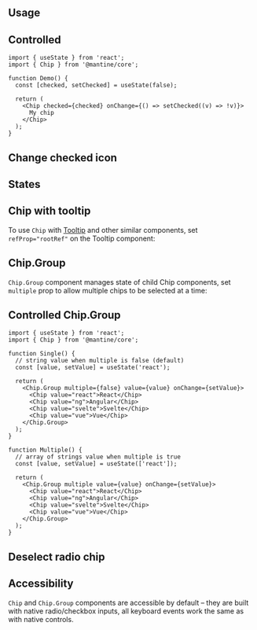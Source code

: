

## Usage

<Demo data={ChipDemos.configurator} />

## Controlled

```tsx
import { useState } from 'react';
import { Chip } from '@mantine/core';

function Demo() {
  const [checked, setChecked] = useState(false);

  return (
    <Chip checked={checked} onChange={() => setChecked((v) => !v)}>
      My chip
    </Chip>
  );
}
```

## Change checked icon

<Demo data={ChipDemos.icon} />

## States

<Demo data={ChipDemos.states} />

## Chip with tooltip

To use `Chip` with [Tooltip](/core/tooltip/) and other similar components, set `refProp="rootRef"`
on the Tooltip component:

<Demo data={ChipDemos.tooltip} />

<WrapperProps component="Chip" />

## Chip.Group

`Chip.Group` component manages state of child Chip components,
set `multiple` prop to allow multiple chips to be selected at a time:

<Demo data={ChipDemos.group} />

## Controlled Chip.Group

```tsx
import { useState } from 'react';
import { Chip } from '@mantine/core';

function Single() {
  // string value when multiple is false (default)
  const [value, setValue] = useState('react');

  return (
    <Chip.Group multiple={false} value={value} onChange={setValue}>
      <Chip value="react">React</Chip>
      <Chip value="ng">Angular</Chip>
      <Chip value="svelte">Svelte</Chip>
      <Chip value="vue">Vue</Chip>
    </Chip.Group>
  );
}

function Multiple() {
  // array of strings value when multiple is true
  const [value, setValue] = useState(['react']);

  return (
    <Chip.Group multiple value={value} onChange={setValue}>
      <Chip value="react">React</Chip>
      <Chip value="ng">Angular</Chip>
      <Chip value="svelte">Svelte</Chip>
      <Chip value="vue">Vue</Chip>
    </Chip.Group>
  );
}
```

## Deselect radio chip

<Demo data={ChipDemos.deselect} />

## Accessibility

`Chip` and `Chip.Group` components are accessible by default – they are built with native radio/checkbox inputs,
all keyboard events work the same as with native controls.
